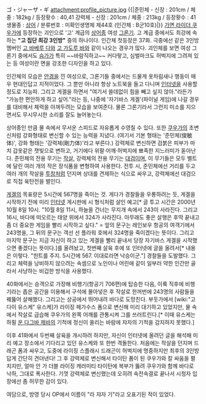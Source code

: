 ゴ・ジャーザ・ギ
attachment:profile_picture.jpg
{{|준민체 - 신장 : 201cm / 체중 : 182kg / 등장홧수 : 40,41
강력체 - 신장 : 201cm / 체중 : 213kg / 등장홧수 : 41
생물종 : [[상어]] / 분류번호 : 미확인생명체 제44호 (인간체 : B군10호)|}}
[[가면 라이더 쿠우가]]에 등장하는 괴인으로 '고' 계급의 [[상어]]종 여성 [[그론기]]. 고 계급 중에서도 최강에 속하는 '''"고 집단 최강 3인방"''' 중의 하나이다. 인간체 첫등장은 37화. 극중에선 같은 3인방 멤버인 [[고 바베루 다]]와 [[고 가도루 바]]와 같이 나오는 경우가 많다. 괴인체를 보면 여성 그론기 중에서도 [[슴가]]가 특히 ~~바람직하고~~ 커다랗고, 심벌마크도 허벅지에 그려져 있는 등 여성이란 면을 강조한 디자인을 하고 있다.

인간체의 모습은 [[안경]]을 낀 여성으로, 그론기들 중에서는 드물게 옷차림새나 행동이 매우 현대인답고 지적이었다. 그 뿐만 아니라 항상 노트북을 들고 다니며 [[인터넷]]을 사용할 정도로 지능파. 그리고 게겔을 하면서 "여기서 쓸데없이 힘을 빼고 싶지 않아."라든가 "가능한 편안하게 하고 싶어."라는 등, 나중에 '자기바스 게겔'(파이널 게임)에 나갈 경우를 대비해서 체력을 아껴두려는 모습을 보여준다. 물론 그론기라서 그런지 미소를 지으면서도 무시무시한 소리를 잘도 늘어놓는다.

상어종인 만큼 물 속에서 무서운 스피드로 자유롭게 수영칠 수 있다. 또한 [[쿠우가]]의 초변신처럼 강화형태로 변신할 수 있는 능력을 지녔다. (여기서 기본 형태는 '준민체(俊敏体)', 강화 형태는 '강력체(剛力体)'라고 부른다.) 강력체로 변신하면 검붉은 피부가 마치 갑옷같은 잿빛으로 변하고, 거기에다 위팔·어깨·허벅지에 뾰족한 지느러미가 돋아난다. 준민체의 전용 무기는 [[작살]], 강력체의 전용 무기는 [[대검]]이며, 이 무기들은 모두 벨트에 달린 여러 개의 작은 장식품을 변형하여 사용한다. 전투 시, 준민체에선 거리를 두고 여러 개의 작살을 [[투창]]처럼 던지며 상대를 견제하는 식으로 싸우고, 강력체에선 대검으로 직접 육탄전을 벌인다.

[[게겔]]의 목표량은 5시간에 567명을 죽이는 것. 게다가 경찰들을 우롱하려는 듯, 게겔을 시작하기 전에 미리 [[인터넷]] 게시판에 시 형식처럼 살인 예고[* 글 투고 시간은 2000년 10월 8일 10시. "10월 8일 11시, 하늘을 건너는 무지개 속에서 243이 사라진다. 그리고 16시, 바다에 떠오르는 태양 위에서 324가 사라진다. 아무래도 좋은 살행은 후딱 끝내고 좀 더 중요한 게임을 빨리 시작하고 싶다." = 앞의 문구는 레인보우 항공의 여객기에서 243명을, 그 뒤의 문구는 객선 선 플라워 호에서 324명을 죽이겠다는 뜻이다. 그리고 마지막 문구는 지금 자신이 하고 있는 게겔을 빨리 끝내서 당장 자기바스 게겔을 시작했으면 좋겠다는 뜻이다.]를 올려놨고, 첫번째 살육 후에 또 인터넷에 글을 올려서[* 내용은 이렇다. "힌트를 주지. 5시간에 567. 이대로라면 낙승이군."] 경찰들을 도발했다. 그리고 체력을 낭비하지 않으려는 속셈으로 노인이나 어린애 같이 일부러 약한 인간만 골라서 사냥하는 비겁한 방식을 사용했다.

40화에서는 승객으로 가장해 비행기(항공기 706편)에 탑승한 다음, 이륙 직후에 비행기라는 좁은 공간을 이용해서 구석에 몰아넣은 후 작살로 한꺼번에 243명의 사람들을 꿰뚫어 살해했다. 그리고는 상공에서 뛰어내려 바다로 도망친다. 부둣가에서 [wiki:"고다이 유스케" 유스케]가 라이징 페가수스 폼으로 변신해 미리 대기하고 있었지만, 물 속에서 작살로 급습해 쿠우가의 왼쪽 어깨를 관통시켜 그를 쓰러트린다.[* 이때 유스케는 하필 [[운 다그바 제바]]의 기척에 정신이 쏠리는 바람에 쟈자의 기척을 감지하지 못했다.]

이후 41화에서 두번째 살육을 개시하려 하지만, 자신이 인터넷에 올려던 글을 해석해 미리 예고 장소에서 기다리고 있던 유스케와 또 한번 격돌한다. 처음에는 작살을 던지며 드래곤 폼과 싸우고, 도중에 라이징 스플래시 드래곤이 허벅지에 명중하지만 최후의 3인방답게 간단히 견뎌낸다! 그 후 강력체로 변신해서 타이탄 폼이 된 쿠우가와 칼 싸움을 펼치지만, 얼마 안 가 더블 라이징 캐러미티 타이탄에 복부가 뚫려 쿠우가와 함께 바다로 낙하, 그대로 폭사한다. 기껏 강력체로 변신했는데 오히려 속전속결로 끝나서 시청자 입장에선 좀 허무한 감이 있다.

여담으로, 방영 당시 OP에서 이름이 "라 쟈자 기"라고 오표기된 적이 있었다.

